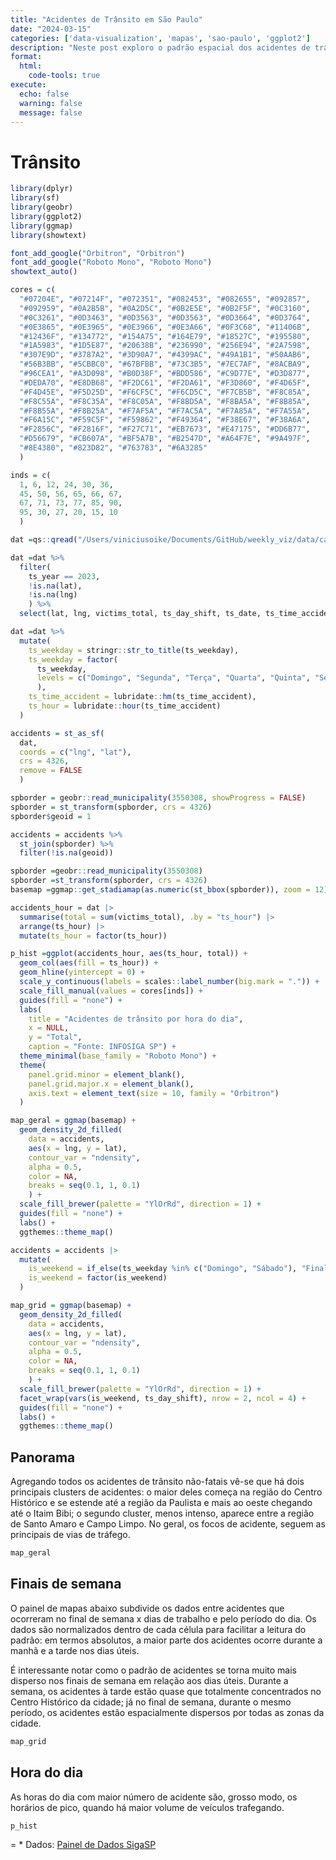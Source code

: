 ```yaml
---
title: "Acidentes de Trânsito em São Paulo"
date: "2024-03-15"
categories: ['data-visualization', 'mapas', 'sao-paulo', 'ggplot2']
description: "Neste post exploro o padrão espacial dos acidentes de trânsito em São Paulo. O detalhamento dos dados nos permite enxergar padrões sazonais intradiários e intrasemanais. De maneira geral, o maior número de acidentes coincide com locais e regiões de grande tráfego de veículos."
format:
  html:
    code-tools: true
execute: 
  echo: false
  warning: false
  message: false
---
```


# Trânsito

```r
library(dplyr)
library(sf)
library(geobr)
library(ggplot2)
library(ggmap)
library(showtext)

font_add_google("Orbitron", "Orbitron")
font_add_google("Roboto Mono", "Roboto Mono")
showtext_auto()

cores = c(
  "#07204E", "#07214F", "#072351", "#082453", "#082655", "#092857", 
  "#092959", "#0A2B5B", "#0A2D5C", "#0B2E5E", "#0B2F5F", "#0C3160", 
  "#0C3261", "#0D3463", "#0D3563", "#0D3563", "#0D3664", "#0D3764", 
  "#0E3865", "#0E3965", "#0E3966", "#0E3A66", "#0F3C68", "#11406B", 
  "#12436F", "#134772", "#154A75", "#164E79", "#18527C", "#195580", 
  "#1A5983", "#1D5E87", "#20638B", "#236990", "#256E94", "#2A7598", 
  "#307E9D", "#3787A2", "#3D90A7", "#4399AC", "#49A1B1", "#50AAB6", 
  "#56B3BB", "#5CBBC0", "#67BFBB", "#73C3B5", "#7EC7AF", "#8ACBA9", 
  "#96CEA1", "#A3D098", "#B0D38F", "#BDD586", "#C9D77E", "#D3D877", 
  "#DEDA70", "#E8DB68", "#F2DC61", "#F2DA61", "#F3D860", "#F4D65F", 
  "#F4D45E", "#F5D25D", "#F6CF5C", "#F6CD5C", "#F7CB5B", "#F8C85A", 
  "#F8C55A", "#F8C35A", "#F8C05A", "#F8BD5A", "#F8BA5A", "#F8B85A", 
  "#F8B55A", "#F8B25A", "#F7AF5A", "#F7AC5A", "#F7A85A", "#F7A55A", 
  "#F6A15C", "#F59C5F", "#F59862", "#F49364", "#F38E67", "#F38A6A", 
  "#F2856C", "#F2816F", "#F27C71", "#EB7673", "#E47175", "#DD6B77", 
  "#D56679", "#CB607A", "#BF5A7B", "#B2547D", "#A64F7E", "#9A497F", 
  "#8E4380", "#823D82", "#763783", "#6A3285"
  )

inds = c(
  1, 6, 12, 24, 30, 36,
  45, 50, 56, 65, 66, 67,
  67, 71, 73, 77, 85, 90,
  95, 30, 27, 20, 15, 10
  )
```


```r
dat =qs::qread("/Users/viniciusoike/Documents/GitHub/weekly_viz/data/car_accidents_non_fatal.qs")

dat =dat %>%
  filter(
    ts_year == 2023,
    !is.na(lat),
    !is.na(lng)
    ) %>%
  select(lat, lng, victims_total, ts_day_shift, ts_date, ts_time_accident, ts_weekday)

dat =dat %>%
  mutate(
    ts_weekday = stringr::str_to_title(ts_weekday),
    ts_weekday = factor(
      ts_weekday,
      levels = c("Domingo", "Segunda", "Terça", "Quarta", "Quinta", "Sexta", "Sábado")
      ),
    ts_time_accident = lubridate::hm(ts_time_accident),
    ts_hour = lubridate::hour(ts_time_accident)
  )

accidents = st_as_sf(
  dat,
  coords = c("lng", "lat"),
  crs = 4326,
  remove = FALSE
  )
```

```r
spborder = geobr::read_municipality(3550308, showProgress = FALSE)
spborder = st_transform(spborder, crs = 4326)
spborder$geoid = 1

accidents = accidents %>%
  st_join(spborder) %>%
  filter(!is.na(geoid))

spborder =geobr::read_municipality(3550308)
spborder =st_transform(spborder, crs = 4326)
basemap =ggmap::get_stadiamap(as.numeric(st_bbox(spborder)), zoom = 12)
```

```r
accidents_hour = dat |> 
  summarise(total = sum(victims_total), .by = "ts_hour") |> 
  arrange(ts_hour) |> 
  mutate(ts_hour = factor(ts_hour))
```


```r
p_hist =ggplot(accidents_hour, aes(ts_hour, total)) +
  geom_col(aes(fill = ts_hour)) +
  geom_hline(yintercept = 0) +
  scale_y_continuous(labels = scales::label_number(big.mark = ".")) +
  scale_fill_manual(values = cores[inds]) +
  guides(fill = "none") +
  labs(
    title = "Acidentes de trânsito por hora do dia",
    x = NULL,
    y = "Total",
    caption = "Fonte: INFOSIGA SP") +
  theme_minimal(base_family = "Roboto Mono") +
  theme(
    panel.grid.minor = element_blank(),
    panel.grid.major.x = element_blank(),
    axis.text = element_text(size = 10, family = "Orbitron")
  )
```

```r
map_geral = ggmap(basemap) +
  geom_density_2d_filled(
    data = accidents,
    aes(x = lng, y = lat),
    contour_var = "ndensity",
    alpha = 0.5,
    color = NA,
    breaks = seq(0.1, 1, 0.1)
    ) +
  scale_fill_brewer(palette = "YlOrRd", direction = 1) +
  guides(fill = "none") +
  labs() +
  ggthemes::theme_map()
```

```r
accidents = accidents |> 
  mutate(
    is_weekend = if_else(ts_weekday %in% c("Domingo", "Sábado"), "Final de Semana", "Dia Útil"),
    is_weekend = factor(is_weekend)
  )

map_grid = ggmap(basemap) +
  geom_density_2d_filled(
    data = accidents,
    aes(x = lng, y = lat),
    contour_var = "ndensity",
    alpha = 0.5,
    color = NA,
    breaks = seq(0.1, 1, 0.1)
    ) +
  scale_fill_brewer(palette = "YlOrRd", direction = 1) +
  facet_wrap(vars(is_weekend, ts_day_shift), nrow = 2, ncol = 4) +
  guides(fill = "none") +
  labs() +
  ggthemes::theme_map()
```

## Panorama

Agregando todos os acidentes de trânsito não-fatais vê-se que há dois principais clusters de acidentes: o maior deles começa na região do Centro Histórico e se estende até a região da Paulista e mais ao oeste chegando até o Itaim Bibi; o segundo cluster, menos intenso, aparece entre a região de Santo Amaro e Campo Limpo. No geral, os focos de acidente, seguem as principais de vias de tráfego.

```r
map_geral
```

## Finais de semana

O painel de mapas abaixo subdivide os dados entre acidentes que ocorreram no final de semana x dias de trabalho e pelo período do dia. Os dados são normalizados dentro de cada célula para facilitar a leitura do padrão: em termos absolutos, a maior parte dos acidentes ocorre durante a manhã e a tarde nos dias úteis.

É interessante notar como o padrão de acidentes se torna muito mais disperso nos finais de semana em relação aos dias úteis. Durante a semana, os acidentes à tarde estão quase que totalmente concentrados no Centro Histórico da cidade; já no final de semana, durante o mesmo período, os acidentes estão espacialmente dispersos por todas as zonas da cidade.

```r
map_grid
```

## Hora do dia

As horas do dia com maior número de acidente são, grosso modo, os horários de pico, quando há maior volume de veículos trafegando.

```r
p_hist
```
=
* Dados: [Painel de Dados SigaSP](http://painelderesultados.infosiga.sp.gov.br/dados.web/ViewPage.do?name=acidentes_naofatais&contextId=8a80809939587c0901395881fc2b0004)

